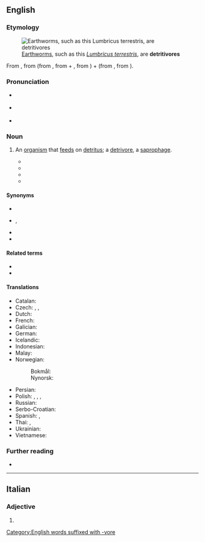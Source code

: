 {{also|détritivore}}

==English==
{{was wotd|2017|September|11}}

===Etymology===
[[File:Earthworm 01.jpg|thumb|[[earthworm|Earthworms]], such as this ''[[Lumbricus terrestris]]'', are '''detritivores''']]

From {{der|en|de|Detritivore}}, from {{der|en|la|dētrītus||the act of [[rub#Verb|rubbing]] away}} (from {{m|la|dēterō||to rub away, to [[rub off]], to [[wear out]]}}, from {{m|la|dē-||[[away#Preposition|away]]; [[down#Preposition|down]]}} + {{m|la|terō||to rub; to [[wear away]], to wear out}}, from {{der|en|ine-pro|*terh₁-||to rub, to rub by [[twist#Verb|twisting]]; to twist, to [[turn#Verb|turn]]}}) + {{der|en|la|vorāre}} (from {{m|la|vorō||to [[devour]], to [[eat]] [[greedily]]; to [[swallow#Verb|swallow]] up}}, from {{der|en|ine-pro|*gʷerh₃-||to devour}}).

===Pronunciation===
* {{a|RP}} {{IPA|/dɛˈtɹaɪtɪvɔː/|/-ˈtɹɪ-/|lang=en}}
* {{a|GA}} {{IPA|/dəˈtɹaɪtəvɔɹ/|/-ˈtɹɪ-/|/-ɾə-/|lang=en}}
* {{hyphenation|de|tri|ti|vore|lang=en}}

===Noun===
{{en-noun}}

# {{lb|en|ecology}} An [[organism]] that [[feed#Verb|feeds]] on [[detritus]]; a [[detrivore]], a [[saprophage]].
#* {{quote-book|author=J. P. La Fage|author2=W. L. Nutting|chapter=Nutrient Dynamics of Termites|editor=M. V. Brian|title=Production Ecology of Ants and Termites|series=International Biological Programme|seriesvolume=13|location=Cambridge; New York, N.Y.|publisher={{w|Cambridge University Press}}|year=1978|page=165|pageurl=https://books.google.com/books?id=4EA9AAAAIAAJ&pg=PA165|isbn=978-0-521-21519-0|passage=Termites are herbivores and '''detritivores''' variously involved in the comminution and decomposition of vegetable matter, through most of the warm temperate and tropical zones.}}
#* {{quote-book|author=Steven Y. Newell|chapter=Estimating Fungal Biomass and Productivity in Decomposing Litter|editors=George C. Carroll and Donald T. Wicklow|title=The Fungal Community: Its Organization and Role in the Ecosystem|series=Mycology|seriesvolume=9|edition=2nd|location=New York, N.Y.|publisher={{w|Marcel Dekker}}|year=1992|page=521|pageurl=https://books.google.com/books?id=ikJfKaz0lEEC&pg=PA521|isbn=978-0-8247-8605-2|passage=If one has sound data for microbial biomass dynamics in decaying litter, along with identities of the decomposer fungi, then one can make useful projections and hypotheses regarding nutrient flow, environmental controls on decay rates, and potential '''detritivore''' production founded upon basic knowledge of the properties of fungal species and their interactions with other microbes and animals{{nb...}}.}}
#* {{quote-book|author=S. J. Ormerod|chapter=Effects on Aquatic Ecosystems|editor=M[iroslav] Radojević and [[w:Roy M. Harrison|R[oy] M. Harrison]]|title=Atmospheric Acidity: Sources, Consequences and Abatement|series=Environmental Management Series|location=Barking, Essex|publisher=[[w:Elsevier|Elsevier Science]]|year=1992|page=382|pageurl=https://books.google.com/books?id=aU3i3TEk8nYC&pg=PA382|isbn=978-1-85166-777-2|passage=Fish are represented at several trophic levels in aquatic systems, from '''detritivore''' and herbivore to carnivore.}}
#* {{quote-book|author=Louis Legendre|authorlink=Louis Legendre (oceanographer)|chapter=Pelagic Marine Ecosystems and Biogeochemical Cycles|editors=André Monaco and Patrick Prouzet|title=Ecosystem Sustainability and and Global Change|series=Seas and Oceans|location=London|publisher=ISTE Ltd.; Hoboken, N.J.: {{w|John Wiley & Sons}}|year=2014|page=46|pageurl=https://books.google.com/books?id=qD2tBQAAQBAJ&pg=PA46|isbn=978-1-84821-703-4|passage=Others are '''detritivores''' (i.e. they feed off organic detritus), such as some pteropods.}}

====Synonyms====
* {{l|en|detritophage}}
* {{l|en|detritus eater}}, {{l|en|detritus feeder}}
* {{l|en|detrivore}}
* {{l|en|saprophage}}

====Related terms====
* {{l|en|detritivorous}}
* {{l|en|detritivory}}

====Translations====
{{trans-top|organism that feeds on detritus}}
* Catalan: {{t|ca|detritívor}}
* Czech: {{t+|cs|detritovor|m}}, {{t+|cs|detritofág|m}}, {{t+|cs|rozkladač|m}}
* Dutch: {{t|nl|detrivoor}}
* French: {{t+|fr|détritivore}}
* Galician: {{t|gl|detritívoro|m}}
* German: {{t|de|Detritivore}}
* Icelandic: {{t|is|grotætur}}
* Indonesian: {{t|id|detritivor}}
* Malay: {{t|ms|detritivor}}
* Norwegian:
*: Bokmål: {{t|no|detrivore}}
*: Nynorsk: {{t|nn|detrivore}}
{{trans-mid}}
* Persian: {{t|fa|پوده‌خوار}}
* Polish: {{t|pl|detrytusożerca}}, {{t|pl|detritofag}}, {{t|pl|detrytofag}}, {{t|pl|detrytusofag}}
* Russian: {{t|ru|детритофа́ги}}
* Serbo-Croatian: {{t|sh|detritivor}}
* Spanish: {{t+|es|detritívoro|m}}, {{t+|es|detritívora|f}}
* Thai: {{t|th|ผู้บริโภคซากพืชซากสัตว์}}, {{t|th|ผู้บริโภคซากอินทรีย์}}
* Ukrainian: {{t|uk|детритофáги}}
* Vietnamese: {{t|vi|ăn mùn bã}}
{{trans-bottom}}

===Further reading===
* {{pedia}}

[[Category:English words suffixed with -vore]]

----

==Italian==

===Adjective===
{{head|it|adjective form}}

# {{feminine plural of|detritivoro|lang=it}}
